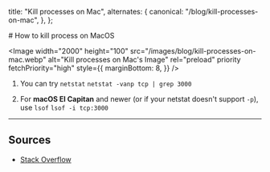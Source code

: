 
  title: "Kill processes on Mac",
  alternates: {
    canonical: "/blog/kill-processes-on-mac",
  },
};

<BlogNav date="February 13, 2024" neededTime={1}>
  # How to kill process on MacOS

  <Image
    width="2000"
    height="100"
    src="/images/blog/kill-processes-on-mac.webp"
    alt="Kill processes on Mac's Image"
    rel="preload"
    priority
    fetchPriority="high"
    style={{
      marginBottom: 8,
    }}
  />
</BlogNav>

1. You can try `netstat`
   `netstat -vanp tcp | grep 3000`

2. For **macOS El Capitan** and newer (or if your netstat
   doesn&apos;t support `-p`), use `lsof`
   `lsof -i tcp:3000`

<Box marginY={4}>

---

</Box>

## Sources

- [Stack Overflow](https://stackoverflow.com/questions/3855127/find-and-kill-process-locking-port-3000-on-mac)

